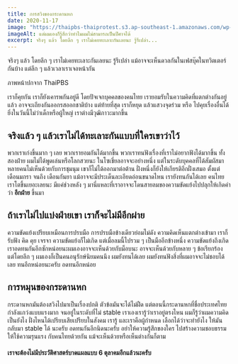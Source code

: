 ```yaml
---
title: การสวิงของกระดานหก
date: 2020-11-17
image: "https://thaipbs-thaiprotest.s3.ap-southeast-1.amazonaws.com/wp-content/uploads/2020/11/18102733/003-11.jpg"
imageAlt: แต่ผมเองก็รู้สึกว่าทำไมผมไม่สามารถเป็นปีศาจได้
excerpt: จริงๆ แล้ว โดยลึก ๆ เราไม่เคยทะเลาะกันเลยนะ รู้รึเปล่า...
---
```


จริงๆ แล้ว โดยลึก ๆ เราไม่เคยทะเลาะกันเลยนะ รู้รึเปล่า
แม้อาจจะเห็นดวลกันในเฟสบุ๊คในทวิตเตอร์กันบ้าง แต่ลึก ๆ แล้วเวลาเราเจอหน้ากัน

ภาพหน้าปกจาก ThaiPBS

เราก็คุยกัน เราก็ยังเคารพกันอยู่ดี โดยปัจเจกบุคคลของคนไทย เรายอมรับในความคิดที่แตกต่างกันอยู่แล้ว อาจจะเถียงกันออกรสออกชาติบ้าง แต่ท้ายที่สุด เราก็หยุด แล้วแสวงจุดร่วม หรือ ไปคุยเรื่องอื่นได้ ยิ่งในวันนี้ไม่ว่าเด็กหรือผู้ใหญ่ เราต่างมีวุฒิภาวะมากขึ้น

## จริงแล้ว ๆ แล้วเราไม่ได้ทะเลาะกันแบบที่ใครเขาว่าไว้

พวกเราเก่งขึ้นมาก ๆ เลย พวกเรายอมกันได้มากขึ้น พวกเราทนฟังเรื่องที่เราไม่อยากฟังได้มากขึ้น ทั้งสองฝ่าย ผมไม่ได้พูดเล่นหรือโลกสวยนะ ในโซเชี่ยลอาจจะอย่างหนึ่ง แต่ในระดับบุคคลที่ได้สัมผัสมา หลายคนไม่เห็นด้วยกับการชุมนุม เขาก็ไม่ได้ออกมาต่อต้าน ฝั่งหนึ่งก็ยังให้เกียรติอีกฝั่งเสมอ ตั้งแต่เดือนมกรา จนถึง เดือนกันยา แม้อาจจะมีประเด็นละเอียดอ่อนขนาดไหน เรายังทนกันได้เลย คนไทยเราโตขึ้นเยอะเลยนะ มีแค่ช่วงหลัง ๆ มานี่แหละที่เราอาจจะโดนสายลมของความขัดแย้งไปปลุกให้เกิดคำว่า **อีกฝ่าย** ขึ้นมา

## ถ้าเราไม่ไปแบ่งฝ่ายเขา เราก็จะไม่มีอีกผ่าย

ความขัดแย้งเปรียบเหมือนการปรบมือ การปรบมือข้างเดียวย่อมไม่ดัง ความคิดเห็นแตกต่างเข้ามา เราก็รับฟัง คิด คุย เจรจา ความขัดแย้งก็ไม่เกิด แต่เมื่อลมนี้ไปรวม ๆ เป็นมืออีกข้างหนึ่ง ความขัดแย้งถึงเกิด เราอดทนกันอีกซักหน่อยนะผมเองอาจจะเห็นด้วยกับม็อบนะ อาจจะเห็นด้วยกับหลาย ๆ ข้อเรียกร้อง แต่โดยลึก ๆ ผมเองก็เป็นคนอนุรักษ์นิยมคนนึง ผมยังทนได้เลย ผมยังทนฟังสิ่งที่ผมอาจจะไม่ชอบได้เลย ทนอีกหน่อยนะครับ อดทนอีกหน่อย

## การหมุนของกระดานหก

กระดานหกมันต้องสวิงไปมาเป็นเรื่องปกติ ตัวข้อมันจะได้ไม่ฝืด แต่ตอนนี้กระดานหกที่ชื่อประเทศไทย กำลังแกว่งแบบแรงมาก จนอยู่ในระดับที่ไม่ stable เราเองเรารู้ว่าเราอยู่ตรงไหน ผมก็รู้ว่าผมความคิดเป็นยังไง ฝั่งไหนได้เปรียบเสียเปรียบในสังคม เรารู้ และเราคือผู้กำหนด เลือกได้ว่าจะทำยังไง ให้มันกลับมา stable ได้ นะครับ อดทนกันอีกนิดนะครับ อย่าให้ความรู้สึกของใคร ไปสร้างความชอบธรรมให้ใช้ความรุนแรง กับคนไทยด้วยกัน แม้จะเห็นด้วยหรือเห็นต่างกันก็ตาม

#### เราจะต้องไม่มีประวัติศาสตร์บาดแผลแบบ 6 ตุลาคมอีกแล้วนะครับ
